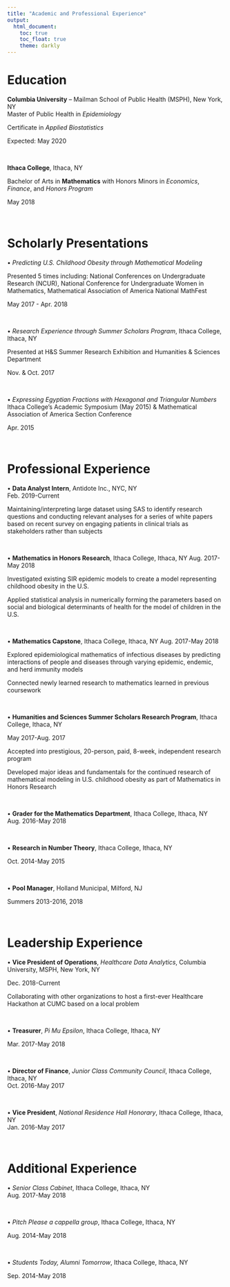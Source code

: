 ```yaml
---
title: "Academic and Professional Experience"
output: 
  html_document:
    toc: true
    toc_float: true
    theme: darkly
---
```


# Education
**Columbia University** – Mailman School of Public Health (MSPH), New York, NY                                                    
Master of Public Health in _Epidemiology_

Certificate in _Applied Biostatistics_

Expected: May 2020

 $~$
 
**Ithaca College**, Ithaca, NY			           	

Bachelor of Arts in **Mathematics** with Honors	Minors in _Economics_, _Finance_, and _Honors Program_

May 2018

$~$

# Scholarly Presentations
•	_Predicting U.S. Childhood Obesity through Mathematical Modeling_                        

Presented 5 times including: National Conferences on Undergraduate Research (NCUR), National Conference for Undergraduate Women in Mathematics, Mathematical Association of America National MathFest     

May 2017 - Apr. 2018

 $~$
 
•	_Research Experience through Summer Scholars Program_, Ithaca College, Ithaca, NY

Presented at H&S Summer Research Exhibition and Humanities & Sciences Department      

Nov. & Oct. 2017

 $~$
 
•	_Expressing Egyptian Fractions with Hexagonal and Triangular Numbers_
Ithaca College’s Academic Symposium (May 2015)  &  Mathematical Association of America Section Conference                   

Apr. 2015

 $~$
 
# Professional Experience

•	**Data Analyst Intern**, Antidote Inc., NYC, NY 								         
Feb. 2019-Current

Maintaining/interpreting large dataset using SAS to identify research questions and conducting relevant analyses for a series of white papers based on recent survey on engaging patients in clinical trials as stakeholders rather than subjects

 $~$
 
•	**Mathematics in Honors Research**, Ithaca College, Ithaca, NY			                                                           		               Aug. 2017-May 2018 

Investigated existing SIR epidemic models to create a model representing childhood obesity in the U.S. 

Applied statistical analysis in numerically forming the parameters based on social and biological                  determinants of health for the model of children in the U.S. 

 $~$
 
•	**Mathematics Capstone**, Ithaca College, Ithaca, NY		                         	                                                                Aug. 2017-May 2018 

Explored epidemiological mathematics of infectious diseases by predicting interactions of people                                and diseases through varying epidemic, endemic, and herd immunity models 

Connected newly learned research to mathematics learned in previous coursework

 $~$
 
•	**Humanities and Sciences Summer Scholars Research Program**, Ithaca College, Ithaca, NY                                       		     

May 2017-Aug. 2017

Accepted into prestigious, 20-person, paid, 8-week, independent research program

Developed major ideas and fundamentals for the continued research of mathematical modeling in                                 U.S. childhood obesity as part of Mathematics in Honors Research

 $~$
 
•	**Grader for the Mathematics Department**, Ithaca College, Ithaca, NY                	                                    		               
Aug. 2016-May 2018

 $~$
 
•	**Research in Number Theory**, Ithaca College, Ithaca, NY			        

Oct. 2014-May 2015 

 $~$
 
•	**Pool Manager**, Holland Municipal, Milford, NJ

Summers 2013-2016, 2018

$~$

# Leadership Experience
•	**Vice President of Operations**, _Healthcare Data Analytics_, Columbia University, MSPH, New York, NY	                                

Dec. 2018-Current

Collaborating with other organizations to host a first-ever Healthcare Hackathon at CUMC based on a local problem

$~$

•	**Treasurer**, _Pi Mu Epsilon_, Ithaca College, Ithaca, NY	  

Mar. 2017-May 2018

$~$

•	**Director of Finance**, _Junior Class Community Council_, Ithaca College, Ithaca, NY                  
Oct. 2016-May 2017

$~$

•	**Vice President**, _National Residence Hall Honorary_, Ithaca College, Ithaca, NY                                           
Jan. 2016-May 2017

$~$

# Additional Experience
•	_Senior Class Cabinet_, Ithaca College, Ithaca, NY				    
Aug. 2017-May 2018

$~$

•	_Pitch Please a cappella group_, Ithaca College, Ithaca, NY	       	                                

Aug. 2014-May 2018

$~$

•	_Students Today, Alumni Tomorrow_, Ithaca College, Ithaca, NY		                             

Sep. 2014-May 2018


